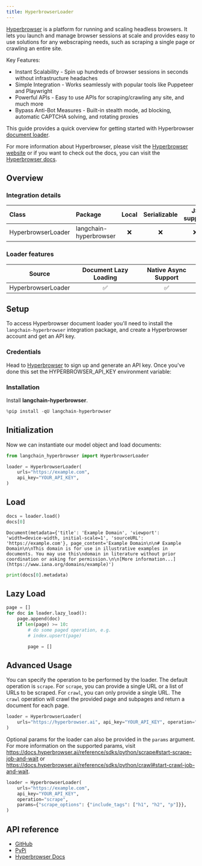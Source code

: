 ```yaml
---
title: HyperbrowserLoader
---
```


[Hyperbrowser](https://hyperbrowser.ai) is a platform for running and scaling headless browsers. It lets you launch and manage browser sessions at scale and provides easy to use solutions for any webscraping needs, such as scraping a single page or crawling an entire site.

Key Features:
- Instant Scalability - Spin up hundreds of browser sessions in seconds without infrastructure headaches
- Simple Integration - Works seamlessly with popular tools like Puppeteer and Playwright
- Powerful APIs - Easy to use APIs for scraping/crawling any site, and much more
- Bypass Anti-Bot Measures - Built-in stealth mode, ad blocking, automatic CAPTCHA solving, and rotating proxies

This guide provides a quick overview for getting started with Hyperbrowser [document loader](https://python.langchain.com/docs/concepts/#document-loaders).

For more information about Hyperbrowser, please visit the [Hyperbrowser website](https://hyperbrowser.ai) or if you want to check out the docs, you can visit the [Hyperbrowser docs](https://docs.hyperbrowser.ai).

## Overview
### Integration details

| Class | Package | Local | Serializable | JS support|
| :--- | :--- | :---: | :---: |  :---: |
| HyperbrowserLoader | langchain-hyperbrowser | ❌ | ❌ | ❌ |
### Loader features
| Source | Document Lazy Loading | Native Async Support |
| :---: | :---: | :---: |
| HyperbrowserLoader | ✅ | ✅ |

## Setup

To access Hyperbrowser document loader you'll need to install the `langchain-hyperbrowser` integration package, and create a Hyperbrowser account and get an API key.

### Credentials

Head to [Hyperbrowser](https://app.hyperbrowser.ai/) to sign up and generate an API key. Once you've done this set the HYPERBROWSER_API_KEY environment variable:


### Installation

Install **langchain-hyperbrowser**.


```python
%pip install -qU langchain-hyperbrowser
```

## Initialization

Now we can instantiate our model object and load documents:



```python
from langchain_hyperbrowser import HyperbrowserLoader

loader = HyperbrowserLoader(
    urls="https://example.com",
    api_key="YOUR_API_KEY",
)
```

## Load


```python
docs = loader.load()
docs[0]
```



```output
Document(metadata={'title': 'Example Domain', 'viewport': 'width=device-width, initial-scale=1', 'sourceURL': 'https://example.com'}, page_content='Example Domain\n\n# Example Domain\n\nThis domain is for use in illustrative examples in documents. You may use this\ndomain in literature without prior coordination or asking for permission.\n\n[More information...](https://www.iana.org/domains/example)')
```



```python
print(docs[0].metadata)
```

## Lazy Load


```python
page = []
for doc in loader.lazy_load():
    page.append(doc)
    if len(page) >= 10:
        # do some paged operation, e.g.
        # index.upsert(page)

        page = []
```

## Advanced Usage

You can specify the operation to be performed by the loader. The default operation is `scrape`. For `scrape`, you can provide a single URL or a list of URLs to be scraped. For `crawl`, you can only provide a single URL. The `crawl` operation will crawl the provided page and subpages and return a document for each page.


```python
loader = HyperbrowserLoader(
    urls="https://hyperbrowser.ai", api_key="YOUR_API_KEY", operation="crawl"
)
```

Optional params for the loader can also be provided in the `params` argument. For more information on the supported params, visit https://docs.hyperbrowser.ai/reference/sdks/python/scrape#start-scrape-job-and-wait or https://docs.hyperbrowser.ai/reference/sdks/python/crawl#start-crawl-job-and-wait.


```python
loader = HyperbrowserLoader(
    urls="https://example.com",
    api_key="YOUR_API_KEY",
    operation="scrape",
    params={"scrape_options": {"include_tags": ["h1", "h2", "p"]}},
)
```

## API reference

- [GitHub](https://github.com/hyperbrowserai/langchain-hyperbrowser/)
- [PyPi](https://pypi.org/project/langchain-hyperbrowser/)
- [Hyperbrowser Docs](https://docs.hyperbrowser.ai/)
